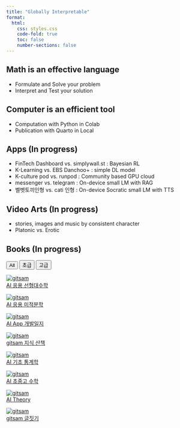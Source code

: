 ```yaml
---
title: "Globally Interpretable"
format:
  html:
    css: styles.css
    code-fold: true
    toc: false
    number-sections: false
---
```



## Math is an effective language

- Formulate and Solve your problem
- Interpret and Test your solution


## Computer is an efficient tool

- Computation with Python in Colab
- Publication with Quarto in Local

## Apps (In progress)

- FinTech Dashboard vs. simplywall.st : Bayesian RL
- K-Learning vs. EBS Danchoo+ : simple DL model
- K-culture pod vs. runpod : Community based GPU cloud
- messenger vs. telegram : On-device small LM with RAG
- 벨벳토끼인형 vs. cati 인형 : On-device Socratic small LM with TTS

## Video Arts (In progress)

- stories, images and music by consistent character
- Platonic vs. Erotic

## Books (In progress)

<script>
function filterBooks(tag) {
  const cards = document.querySelectorAll('.book-card');
  cards.forEach(card => {
    const tags = card.getAttribute('data-tags').split(' ');
    if (tag === 'all' || tags.includes(tag)) {
      card.style.display = 'block';
    } else {
      card.style.display = 'none';
    }
  });
}
</script>

<!-- 태그 필터 버튼 -->
<div id="tag-filter">
  <button onclick="filterBooks('all')">All</button>
  <button onclick="filterBooks('basic')">초급</button>
  <button onclick="filterBooks('advanced')">고급</button>
</div>

<div class="book-grid">

<div class="book-card" data-tags="advanced">
  <a href="book-ai-algebra/index.html" target="_blank">
    <img src="cover-algebra.png" alt="gitsam" />
    <div class="book-title">AI 응용 선형대수학</div>
  </a>
</div>

<div class="book-card" data-tags="advanced">
  <a href="book-ai-calculus/index.html" target="_blank">
    <img src="cover-calculus.png" alt="gitsam" />
    <div class="book-title">AI 응용 미적분학</div>
  </a>
</div>

<div class="book-card" data-tags="basic">
  <a href="book-ai-dev_log/index.html" target="_blank">
    <img src="cover-app-log.png" alt="gitsam" />
    <div class="book-title">AI App 개발일지</div>
  </a>
</div>

<div class="book-card" data-tags="basic">
  <a href="https://gitsam.notion.site/ab09bfb8292b464a846d55e7d3df7a8d?v=18fd716ee0de80b89148000c8a8bb9f9" target="_blank">
    <img src="cover-liberal-arts.png" alt="gitsam" />
    <div class="book-title">gitsam 지식 산책</div>
  </a>
</div>

<div class="book-card" data-tags="basic">
  <a href="book-ai-stats/index.html" target="_blank">
    <img src="cover-stats.png" alt="gitsam" />
    <div class="book-title">AI 기초 통계학</div>
  </a>
</div>

<div class="book-card" data-tags="basic">
  <a href="book-ai-math/index.html" target="_blank">
    <img src="cover-math.png" alt="gitsam" />
    <div class="book-title">AI 초중고 수학</div>
  </a>
</div>

<div class="book-card" data-tags="advanced">
  <a href="book-ai-theory/index.html" target="_blank">
    <img src="cover-theory.png" alt="gitsam" />
    <div class="book-title">AI Theory</div>
  </a>
</div>

<div class="book-card" data-tags="advanced">
  <a href="book-gitsam-han/index.html" target="_blank">
    <img src="cover-han.png" alt="gitsam" />
    <div class="book-title">gitsam 글짓기</div>
  </a>
</div>


<!-- 필요 시 카드 항목을 계속 추가 -->

</div>






